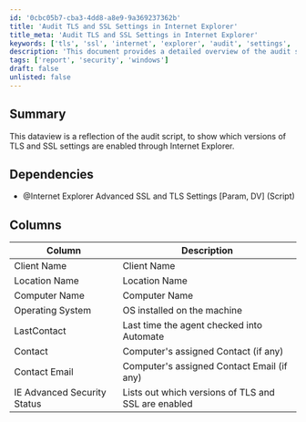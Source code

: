 ```yaml
---
id: '0cbc05b7-cba3-4dd8-a8e9-9a369237362b'
title: 'Audit TLS and SSL Settings in Internet Explorer'
title_meta: 'Audit TLS and SSL Settings in Internet Explorer'
keywords: ['tls', 'ssl', 'internet', 'explorer', 'audit', 'settings', 'security']
description: 'This document provides a detailed overview of the audit script that reflects the TLS and SSL settings enabled in Internet Explorer. It includes dependencies, a summary of the data view, and the columns used in the report.'
tags: ['report', 'security', 'windows']
draft: false
unlisted: false
---
```

## Summary

This dataview is a reflection of the audit script, to show which versions of TLS and SSL settings are enabled through Internet Explorer.

## Dependencies

- @Internet Explorer Advanced SSL and TLS Settings [Param, DV] (Script)

## Columns

| Column                      | Description                                       |
|-----------------------------|---------------------------------------------------|
| Client Name                 | Client Name                                       |
| Location Name               | Location Name                                     |
| Computer Name               | Computer Name                                     |
| Operating System            | OS installed on the machine                       |
| LastContact                 | Last time the agent checked into Automate         |
| Contact                     | Computer's assigned Contact (if any)              |
| Contact Email               | Computer's assigned Contact Email (if any)       |
| IE Advanced Security Status  | Lists out which versions of TLS and SSL are enabled |












